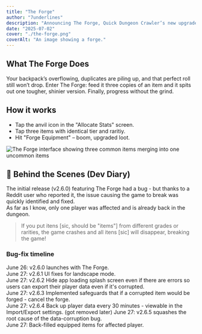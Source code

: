 ```yaml
---
title: "The Forge"
author: "7underlines"
description: "Announcing The Forge, Quick Dungeon Crawler’s new upgrade system. Declutter your bag, power up fast."
date: "2025-07-02"
cover: "./the-forge.png"
coverAlt: "An image showing a forge."
---
```


## What The Forge Does

Your backpack’s overflowing, duplicates are piling up, and that perfect roll still won’t drop. Enter The Forge: feed it three copies of an item and it spits out one tougher, shinier version. Finally, progress without the grind.

## How it works

- Tap the anvil icon in the "Allocate Stats" screen.
- Tap three items with identical tier and raritiy.
- Hit "Forge Equipment" – boom, upgraded loot.


<Image src={forgeScreenshot} alt="The Forge interface showing three common items merging into one uncommon items" />

## 🔧 Behind the Scenes (Dev Diary)

The initial release (v2.6.0) featuring The Forge had a bug - but thanks to a Reddit user who reported it, the issue causing the game to break was quickly identified and fixed.  
As far as I know, only one player was affected and is already back in the dungeon.

<BlockQuote author="Obvious_Comedian5111, on Reddit" link="https://www.reddit.com/r/QuickDungeonCrawler/comments/1ljoqeu/comment/n03f8n1/?utm_source=share&utm_medium=web3x&utm_name=web3xcss&utm_term=1&utm_content=share_button">
  If you put itens [sic, should be "items"] from different grades or rarities, the game crashes and all itens [sic] will disappear, breaking the game!
</BlockQuote>

### Bug-fix timeline

June 26: v2.6.0 launches with The Forge.  
June 27: v2.6.1 UI fixes for landscape mode.  
June 27: v2.6.2 Hide app loading splash screen even if there are errors so users can export their player data even if it's corrupted.  
June 27: v2.6.3 Implemented safeguards that if a corrupted item would be forged - cancel the forge.   
June 27: v2.6.4 Back up player data every 30 minutes - viewable in the Import/Export settings. (got removed later) 
June 27: v2.6.5 squashes the root cause of the data-corruption bug.  
June 27: Back-filled equipped items for affected player.
